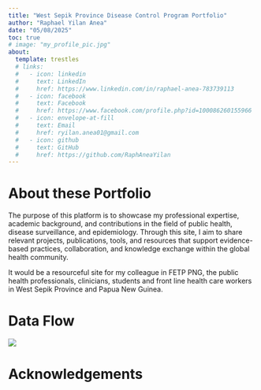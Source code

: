 ```yaml
---
title: "West Sepik Province Disease Control Program Portfolio"
author: "Raphael Yilan Anea"
date: "05/08/2025"
toc: true
# image: "my_profile_pic.jpg"
about:
  template: trestles
  # links:
  #   - icon: linkedin
  #     text: LinkedIn
  #     href: https://www.linkedin.com/in/raphael-anea-783739113
  #   - icon: facebook
  #     text: Facebook
  #     href: https://www.facebook.com/profile.php?id=100086260155966
  #   - icon: envelope-at-fill
  #     text: Email
  #     href: ryilan.anea01@gmail.com
  #   - icon: github
  #     text: GitHub
  #     href: https://github.com/RaphAneaYilan
---
```



# About these Portfolio

The purpose of this platform is to showcase my professional expertise, academic background, and contributions in the field of public health, disease surveillance, and epidemiology. Through this site, I aim to share relevant projects, publications, tools, and resources that support evidence-based practices, collaboration, and knowledge exchange within the global health community.

It would be a resourceful site for my colleague in FETP PNG, the public health professionals, clinicians, students and front line health care workers in West Sepik Province and Papua New Guinea.

# Data Flow

![](disease_data_flow.png)

# Acknowledgements

